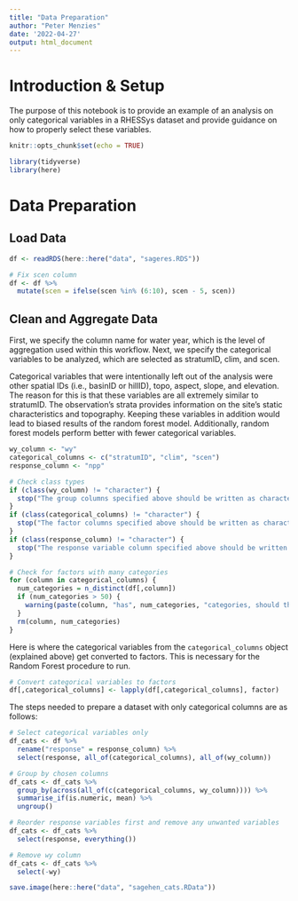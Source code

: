 ```yaml
---
title: "Data Preparation"
author: "Peter Menzies"
date: '2022-04-27'
output: html_document
---
```


# Introduction & Setup

The purpose of this notebook is to provide an example of an analysis on only categorical variables in a RHESSys dataset and provide guidance on how to properly select these variables.

```r
knitr::opts_chunk$set(echo = TRUE)

library(tidyverse)
library(here)
```

# Data Preparation

## Load Data

```r
df <- readRDS(here::here("data", "sageres.RDS")) 

# Fix scen column
df <- df %>% 
  mutate(scen = ifelse(scen %in% (6:10), scen - 5, scen))
```

## Clean and Aggregate Data

First, we specify the column name for water year, which is the level of aggregation used within this workflow. Next, we specify the categorical variables to be analyzed, which are selected as stratumID, clim, and scen.

Categorical variables that were intentionally left out of the analysis were other spatial IDs (i.e., basinID or hillID), topo, aspect, slope, and elevation. The reason for this is that these variables are all extremely similar to stratumID. The observation's strata provides information on the site's static characteristics and topography. Keeping these variables in addition would lead to biased results of the random forest model. Additionally, random forest models perform better with fewer categorical variables.

```r
wy_column <- "wy"
categorical_columns <- c("stratumID", "clim", "scen")
response_column <- "npp"
```

```r
# Check class types
if (class(wy_column) != "character") {
  stop("The group columns specified above should be written as characters.")
}
if (class(categorical_columns) != "character") {
  stop("The factor columns specified above should be written as characters.")
}
if (class(response_column) != "character") {
  stop("The response variable column specified above should be written as a character.")
}

# Check for factors with many categories
for (column in categorical_columns) {
  num_categories = n_distinct(df[,column])
  if (num_categories > 50) {
    warning(paste(column, "has", num_categories, "categories, should this column be numeric?"))
  }
  rm(column, num_categories)
}
```

Here is where the categorical variables from the `categorical_columns` object (explained above) get converted to factors. This is necessary for the Random Forest procedure to run. 

```r
# Convert categorical variables to factors
df[,categorical_columns] <- lapply(df[,categorical_columns], factor)

```

The steps needed to prepare a dataset with only categorical columns are as follows:

```r
# Select categorical variables only
df_cats <- df %>%
  rename("response" = response_column) %>% 
  select(response, all_of(categorical_columns), all_of(wy_column))

# Group by chosen columns
df_cats <- df_cats %>%   
  group_by(across(all_of(c(categorical_columns, wy_column)))) %>%  
  summarise_if(is.numeric, mean) %>% 
  ungroup()

# Reorder response variables first and remove any unwanted variables
df_cats <- df_cats %>% 
  select(response, everything())

# Remove wy column
df_cats <- df_cats %>% 
  select(-wy)
```

```r
save.image(here::here("data", "sagehen_cats.RData"))
```

